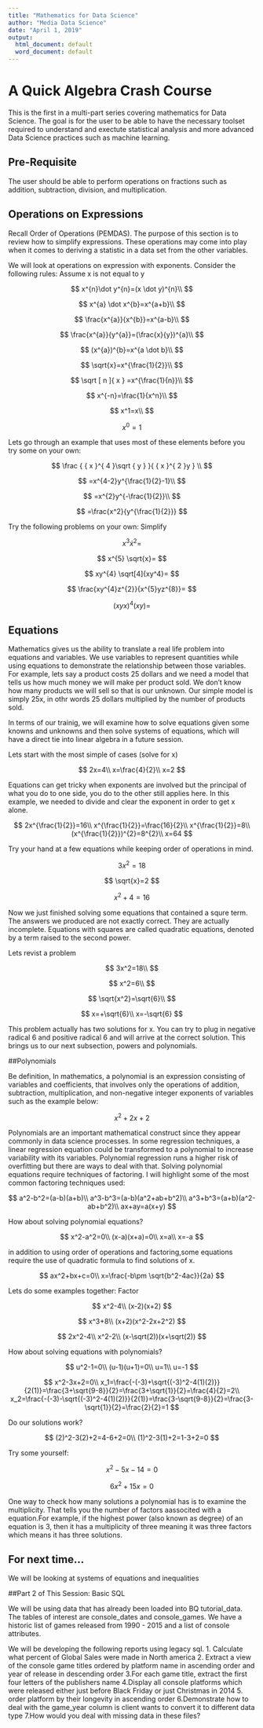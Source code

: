 ---
title: "Mathematics for Data Science"
author: "Media Data Science"
date: "April 1, 2019"
output:
  html_document: default
  word_document: default
---

# A Quick Algebra Crash Course 

This is the first in a multi-part series covering mathematics for Data Science. The goal is for the user to be able to have the necessary toolset required to understand and exectute statistical analysis and more advanced Data Science practices such as machine learning. 

## Pre-Requisite 
The user should be able to perform operations on fractions such as addition, subtraction, division, and multiplication. 

## Operations on Expressions 
Recall Order of Operations (PEMDAS). The purpose of this section is to review how to simplify expressions. These operations may come into play when it comes to deriving a statistic in a data set from the other variables. 

We will look at operations on expression with exponents. Consider the following rules:
Assume x is not equal to y 

$$
x^{n}\dot y^{n}=(x \dot y)^{n}\\
$$



$$
x^{a} \dot x^{b}=x^{a+b}\\
$$


$$
\frac{x^{a}}{x^{b}}=x^{a-b}\\
$$


$$
\frac{x^{a}}{y^{a}}=(\frac{x}{y})^{a}\\
$$


$$
(x^{a})^{b}=x^{a \dot b}\\
$$




$$
\sqrt{x}=x^{\frac{1}{2}}\\
$$




$$
\sqrt [ n ]{ x } =x^{\frac{1}{n}}\\
$$



$$
x^{-n}=\frac{1}{x^n}\\
$$



$$
x^1=x\\
$$

$$
x^0=1
$$

Lets go through an example that uses most of these elements before you try some on your own:

$$
\frac { { x }^{ 4 }\sqrt { y }  }{ { x }^{ 2 }y } \\
$$



$$
=x^{4-2}y^{\frac{1}{2}-1}\\
$$




$$
=x^{2}y^{-\frac{1}{2}}\\
$$



$$
=\frac{x^2}{y^{\frac{1}{2}}}
$$




Try the following problems on your own:
Simplify

$$
x^3 \dot x^{2}=
$$







$$
x^{5}  \sqrt{x}=
$$



$$
xy^{4} \sqrt[4]{xy^4}=
$$



$$
\frac{xy^{4}z^{2}}{x^{5}yz^{8}}=
$$




$$
(xyx)^{4}(xy)=
$$



## Equations 

Mathematics gives us the ability to translate a real life problem into equations and variables. We use variables to represent quantities while using equations to demonstrate the relationship between those variables. For example, lets say a product costs 25 dollars and we need a model that tells us how much money we will make per product sold. We don't know how many products we will sell so that is our unknown. Our simple model is simply 25x, in othr words 25 dollars multiplied by the number of products sold. 

In terms of our trainig, we will examine how to solve equations given some knowns and unknowns and then solve systems of equations, which will have a direct tie into linear algebra in a future session. 

Lets start with the most simple of cases (solve for x)

$$
2x=4\\
x=\frac{4}{2}\\
x=2
$$

Equations can get tricky when exponents are involved but the principal of what you do to one side, you do to the other still applies here. In this example, we needed to divide and clear the exponent in order to get x alone. 

$$
2x^{\frac{1}{2}}=16\\
x^{\frac{1}{2}}=\frac{16}{2}\\
x^{\frac{1}{2}}=8\\
(x^{\frac{1}{2}})^{2}=8^{2}\\
x=64
$$


Try your hand at a few equations while keeping order of operations in mind. 

$$
3x^2=18
$$

$$
\sqrt{x}=2
$$


$$
x^2+4=16
$$





Now we just finished solving some equations that contained a squre term. The answers we produced are not exactly correct. They are actually incomplete. Equations with squares are called quadratic equations, denoted by a term raised to the second power. 

Lets revist a problem 

$$
3x^2=18\\
$$


$$
x^2=6\\
$$






$$
\sqrt{x^2}=\sqrt{6}\\
$$



$$
x=+\sqrt{6}\\
x=-\sqrt{6}
$$

This problem actually has two solutions for x. You can try to plug in negative radical 6 and positive radical 6 and will arrive at the correct solution. This brings us to our next subsection, powers and polynomials. 

##Polynomials 

Be definition, In mathematics, a polynomial is an expression consisting of variables and coefficients, that involves only the operations of addition, subtraction, multiplication, and non-negative integer exponents of variables such as the example below:

$$
x^2+2x+2
$$

Polynomials are an important mathematical construct since they appear commonly in data science processes. In some regression techniques, a linear regression equation could be transformed to a polynomial to increase variability with its variables. Polynomial regression runs a higher risk of overfitting but there are ways to deal with that. 
Solving polynomial equations require techniques of factoring. I will highlight some of the most common factoring techniques used:

$$
a^2-b^2=(a-b)(a+b)\\
a^3-b^3=(a-b)(a^2+ab+b^2)\\
a^3+b^3=(a+b)(a^2-ab+b^2)\\
ax+ay=a(x+y)
$$

How about solving polynomial equations?

$$
x^2-a^2=0\\
(x-a)(x+a)=0\\
x=a\\
x=-a
$$

in addition to using order of operations and factoring,some equations require the use of quadratic formula to find solutions of x. 

$$
ax^2+bx+c=0\\
x=\frac{-b\pm \sqrt{b^2-4ac}}{2a}
$$

Lets do some examples together: 
Factor

$$
x^2-4\\
(x-2)(x+2)
$$

$$
x^3+8\\
(x+2)(x^2-2x+2^2)
$$

$$
2x^2-4\\
x^2-2\\
(x-\sqrt(2))(x+\sqrt(2))
$$

How about solving equations with polynomials? 

$$
u^2-1=0\\
(u-1)(u+1)=0\\
u=1\\
u=-1
$$

$$
x^2-3x+2=0\\
x_1=\frac{-(-3)+\sqrt{(-3)^2-4(1)(2)}}{2(1)}=\frac{3+\sqrt{9-8}}{2}=\frac{3+\sqrt{1}}{2}=\frac{4}{2}=2\\
x_2=\frac{-(-3)-\sqrt{(-3)^2-4(1)(2)}}{2(1)}=\frac{3-\sqrt{9-8}}{2}=\frac{3-\sqrt{1}}{2}=\frac{2}{2}=1
$$

Do our solutions work? 

$$
(2)^2-3(2)+2=4-6+2=0\\
(1)^2-3(1)+2=1-3+2=0
$$


Try some yourself:

$$
x^2-5x-14=0
$$



$$
6x^2+15x=0
$$


One way to check how many solutions a polynomial has is to examine the multiplicity. That tells you the number of factors aassocited with a equation.For example, if the highest power (also known as degree) of an equation is 3, then it has a multiplicity of three meaning it was three factors which means it has three solutions. 


## For next time...

We will be looking at systems of equations and inequalities




##Part 2 of This Session: Basic SQL 

We will be using data that has already been loaded into BQ tutorial_data. The tables of interest are console_dates and console_games. We have a historic list of games released from 1990 - 2015 and a list of console attributes. 

We will be developing the following reports using legacy sql. 
1. Calculate what percent of Global Sales were made in North america 
2. Extract a view of the console game titles ordered by platform name in ascending order and year of release in descending order
3.For each game title, extract the first four letters of the publishers name
4.Display all console platforms which were released either just before Black Friday or just Christmas in 2014
5. order platform by their longevity in ascending order 
6.Demonstrate how to deal with the game_year column is client wants to convert it to different data type
7.How would you deal with missing data in these files?